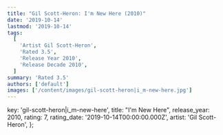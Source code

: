 ```yaml
---
title: "Gil Scott-Heron: I'm New Here (2010)"
date: '2019-10-14'
lastmod: '2019-10-14'
tags:
  [
    'Artist Gil Scott-Heron',
    'Rated 3.5',
    'Release Year 2010',
    'Release Decade 2010',
  ]
summary: 'Rated 3.5'
authors: ['default']
images: ['/content/images/gil-scott-heron|i_m-new-here.jpg']
---
```


  key: 'gil-scott-heron|i_m-new-here',
  title: "I'm New Here",
  release_year: 2010,
  rating: 7,
  rating_date: '2019-10-14T00:00:00.000Z',
  artist: 'Gil Scott-Heron',
};

<MusicRating data={data} />

